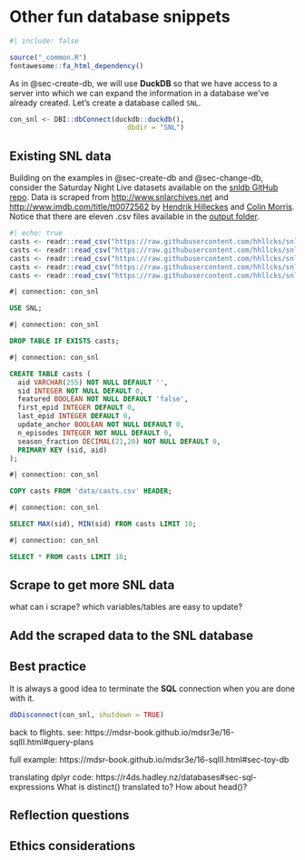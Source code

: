 # Other fun database snippets {#sec-db-etc}


```r
#| include: false

source("_common.R")
fontawesome::fa_html_dependency()
```

As in @sec-create-db, we will use **DuckDB** so that we have access to a server into which we can expand the information in a database we've already created. Let's create a database called `SNL`.


```r
con_snl <- DBI::dbConnect(duckdb::duckdb(),
                             dbdir = "SNL")
```

## Existing SNL data

Building on the examples in @sec-create-db and @sec-change-db, consider the Saturday Night Live datasets available on the <a href = "https://github.com/hhllcks/snldb/" target = "_blank">snldb GitHub repo</a>. Data is scraped from <a href = "http://www.snlarchives.net" target = "_blank">http://www.snlarchives.net</a> and <a href = "http://www.imdb.com/title/tt0072562" target = "_blank">http://www.imdb.com/title/tt0072562</a> by <a href = "https://github.com/hhllcks" target = "_blank">Hendrik Hilleckes</a> and <a href = "https://github.com/colinmorris" target = "_blank">Colin Morris</a>.  Notice that there are eleven .csv files available in the <a href = "https://github.com/hhllcks/snldb/tree/master/output" target = "_blank">output folder</a>.


```r
#| echo: true
casts <- readr::read_csv("https://raw.githubusercontent.com/hhllcks/snldb/master/output/casts.csv")
casts <- readr::read_csv("https://raw.githubusercontent.com/hhllcks/snldb/master/output/casts.csv")
casts <- readr::read_csv("https://raw.githubusercontent.com/hhllcks/snldb/master/output/casts.csv")
casts <- readr::read_csv("https://raw.githubusercontent.com/hhllcks/snldb/master/output/casts.csv")
casts <- readr::read_csv("https://raw.githubusercontent.com/hhllcks/snldb/master/output/casts.csv")
```


```sql
#| connection: con_snl

USE SNL;
```

```sql
#| connection: con_snl

DROP TABLE IF EXISTS casts;
```

```sql
#| connection: con_snl

CREATE TABLE casts (
  aid VARCHAR(255) NOT NULL DEFAULT '',
  sid INTEGER NOT NULL DEFAULT 0,
  featured BOOLEAN NOT NULL DEFAULT 'false',
  first_epid INTEGER DEFAULT 0,
  last_epid INTEGER DEFAULT 0,
  update_anchor BOOLEAN NOT NULL DEFAULT 0,
  n_episodes INTEGER NOT NULL DEFAULT 0,
  season_fraction DECIMAL(21,20) NOT NULL DEFAULT 0,
  PRIMARY KEY (sid, aid)
);
```

```sql
#| connection: con_snl

COPY casts FROM 'data/casts.csv' HEADER;
```


```sql
#| connection: con_snl

SELECT MAX(sid), MIN(sid) FROM casts LIMIT 10;
```

```sql
#| connection: con_snl

SELECT * FROM casts LIMIT 10;
```


## Scrape to get more SNL data

what can i scrape?  which variables/tables are easy to update?

## Add the scraped data to the SNL database





## Best practice

It is always a good idea to terminate the **SQL** connection when you are done with it.

```r
dbDisconnect(con_snl, shutdown = TRUE)
```



back to flights.  see: https://mdsr-book.github.io/mdsr3e/16-sqlII.html#query-plans

full example: https://mdsr-book.github.io/mdsr3e/16-sqlII.html#sec-toy-db

translating dplyr code: https://r4ds.hadley.nz/databases#sec-sql-expressions
What is distinct() translated to? How about head()?



## <i class="fas fa-lightbulb"></i> Reflection questions  

## <i class="fas fa-balance-scale"></i> Ethics considerations 



